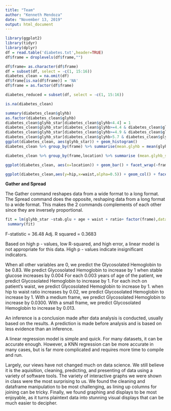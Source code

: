 ---
title: "Team"
author: "Kenneth Mendoza"
date: "November 13, 2019"
output: html_document
---

```{r data}
library(ggplot2)
library(tidyr)
library(dplyr)
df = read.table('diabetes.txt',header=TRUE)
df$frame = droplevels(df$frame,"")

df$frame= as.character(df$frame)
df = subset(df, select = -c(1, 15:16))
diabetes_clean = na.omit(df)
df$frame[is.na(df$frame)] = 'NA'
df$frame = as.factor(df$frame)

diabetes_reduced = subset(df, select = -c(1, 15:16))

is.na(diabetes_clean)
```

```{r plot}
summary(diabetes_clean$glyhb)
as.factor(diabetes_clean$glyhb)
diabetes_clean$glyhb_star[diabetes_clean$glyhb<4.4] = 1
diabetes_clean$glyhb_star[diabetes_clean$glyhb>=4.4 & diabetes_clean$glyhb <4.9 ] = 2
diabetes_clean$glyhb_star[diabetes_clean$glyhb>=4.9 & diabetes_clean$glyhb <5.7 ] = 3
diabetes_clean$glyhb_star[diabetes_clean$glyhb>5.7 & diabetes_clean$glyhb <17 ] = 4
ggplot(diabetes_clean, aes(glyhb_star)) + geom_histogram()
diabetes_clean %>% group_by(frame) %>% summarise(mean.glyhb = mean(glyhb_star))
```

```{r}
diabetes_clean %>% group_by(frame,location) %>% summarise (mean.glyhb_star= mean(glyhb_star))

ggplot(diabetes_clean, aes(x=location)) + geom_bar() + facet_wrap(~frame) + ggtitle("Frame Size and Location")

```
```{r}
ggplot(diabetes_clean,aes(y=hip,x=waist,alpha=0.5)) + geom_col() + facet_wrap(~frame) + ggtitle("Waist to Hip Ratio by Frame Size")

```
**Gather and Spread**

The Gather command reshapes data from a wide format to a long format. The Spread command does the opposite, reshaping data from a long format to a wide format. This makes the 2 commands complements of each other since they are inversely proportional.


```{r}
fit = lm(glyhb_star ~stab.glu + age + waist + ratio+ factor(frame),data=diabetes_clean)
 summary(fit)

```

F-statistic = 36.48
Adj. R squared = 0.3683

Based on high p - values, low R-squared, and high error, a linear model is not appropriate for this data. 
High p - values indicate insignificant indicators.


When all other variables are 0, we predict the Glycosolated Hemoglobin to be 0.83.
We predict Glycosolated Hemoglobin to increase by 1 when stable glucose increases by 0.004
For each 0.003 years of age of the patient, we predict Glycosolated Hemoglobin to increase by 1.
For each inch on patient's waist, we predict Glycosolated Hemoglobin to increase by 1.
when hip to waist ratio increases by 0.02, we predict Glycosolated Hemoglobin to increase by 1.
With a medium frame, we predict Glycosolated Hemoglobin to increase by 0.0300.
With a small frame, we predict Glycosolated Hemoglobin to increase by 0.013.

An inference is a conclusion made after data analysis is conducted, usually based on the results. A prediction is made before analysis and is based on less evidence than an inference.


A linear regression model is simple and quick. For many datasets, it can be accurate enough. However, a KNN regression can be more accurate in many cases, but is far more complicated and requires more time to compile and run.

Largely, our views have not changed much on data science. We still believe it is the aquisition, cleaning, predicting, and presenting of data using a variety of software tools. The variety of interactive graphs we were shown in class were the most surprising to us. We found the cleaning and dataframe manipulation to be most challenging, as lining up columns for joining can be tricky. Finally, we found graphing and displays to be most enjoyable, as it turns plaintext data into stunning visual displays that can be much easier to decipher.
